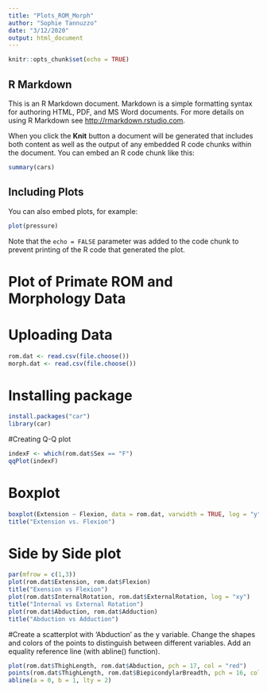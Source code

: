 ```yaml
---
title: "Plots_ROM_Morph"
author: "Sophie Tannuzzo"
date: "3/12/2020"
output: html_document
---
```


```r
knitr::opts_chunk$set(echo = TRUE)
```

## R Markdown

This is an R Markdown document. Markdown is a simple formatting syntax for authoring HTML, PDF, and MS Word documents. For more details on using R Markdown see <http://rmarkdown.rstudio.com>.

When you click the **Knit** button a document will be generated that includes both content as well as the output of any embedded R code chunks within the document. You can embed an R code chunk like this:

```r
summary(cars)
```

## Including Plots

You can also embed plots, for example:

```r
plot(pressure)
```

Note that the `echo = FALSE` parameter was added to the code chunk to prevent printing of the R code that generated the plot.

# Plot of Primate ROM and Morphology Data

# Uploading Data
```r
rom.dat <- read.csv(file.choose())
morph.dat <- read.csv(file.choose())
```


# Installing package
```r
install.packages("car")
library(car)
```

#Creating Q-Q plot
```r
indexF <- which(rom.dat$Sex == "F")
qqPlot(indexF)
```


# Boxplot
```r
boxplot(Extension ~ Flexion, data = rom.dat, varwidth = TRUE, log = "y", las = 1)
title("Extension vs. Flexion")
```


# Side by Side plot
```r
par(mfrow = c(1,3))
plot(rom.dat$Extension, rom.dat$Flexion)
title("Exension vs Flexion")
plot(rom.dat$InternalRotation, rom.dat$ExternalRotation, log = "xy")
title("Internal vs External Rotation")
plot(rom.dat$Abduction, rom.dat$Adduction)
title("Abduction vs Adduction")
```


#Create a scatterplot with ‘Abduction’ as the y variable. Change the shapes and colors of the points to distinguish between different variables. Add an equality reference line (with abline() function).

```r
plot(rom.dat$ThighLength, rom.dat$Abduction, pch = 17, col = "red")
points(rom.dat$ThighLength, rom.dat$BiepicondylarBreadth, pch = 16, col = "blue")
abline(a = 0, b = 1, lty = 2)

```



